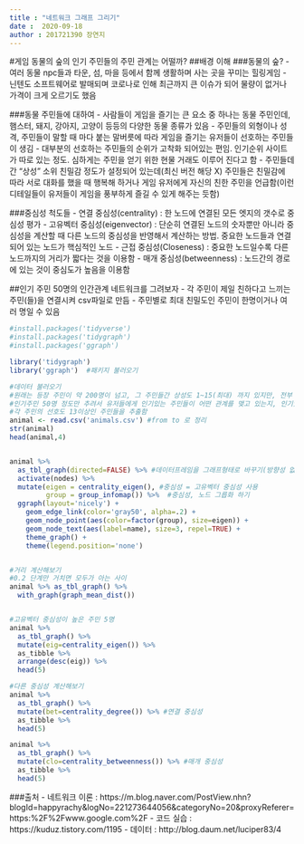 ---
title : "네트워크 그래프 그리기"
date :  2020-09-18
author : 201721390 장연지
---

#게임 동물의 숲의 인기 주민들의 주민 관계는 어떨까?
##배경 이해
###동물의 숲?
  - 여러 동물 npc들과 타운, 섬, 마을 등에서 함께 생활하며 사는 곳을 꾸미는 힐링게임
  - 닌텐도 소프트웨어로 발매되며 코로나로 인해 최근까지 큰 이슈가 되어 물량이 없거나 가격이 크게 오르기도 했음

###동물 주민들에 대하여
  - 사람들이 게임을 즐기는 큰 요소 중 하나는 동물 주민인데, 햄스터, 돼지, 강아지, 고양이 등등의 다양한 동물 종류가 있음
  - 주민들의 외형이나 성격, 주민들이 말할 때 마다 붙는 말버릇에 따라 게임을 즐기는 유저들이 선호하는 주민들이 생김
  - 대부분의 선호하는 주민들의 순위가 고착화 되어있는 편임. 인기순위 사이트가 따로 있는 정도. 심하게는 주민을 얻기 위한 현물 거래도 이루어 진다고 함
  - 주민들데 간 "상성" 소위 친밀감 정도가 설정되어 있는데(최신 버전 해당 X) 주민들은 친밀감에 따라 서로 대화를 했을 때 행복해 하거나 게임 유저에게 자신의 친한 주민을 언급함(이런 디테일들이 유저들이 게임을 풍부하게 즐길 수 있게 해주는 듯함)


  
###중심성 척도들
  - 연결 중심성(centrality) : 한 노드에 연결된 모든 엣지의 갯수로 중심성 평가
  - 고유벡터 중심성(eigenvector) : 단순히 연결된 노드의 숫자뿐만 아니라 중심성을 계산할 때 다른 노드의 중심성을 반영해서 계산하는 방법. 중요한 노드들과 연결되어 있는 노드가 핵심적인 노드
  - 근접 중심성(Closeness) : 중요한 노드일수록 다른 노드까지의 거리가 짧다는 것을 이용함
  - 매개 중심성(betweenness) : 노드간의 경로에 있는 것이 중심도가 높음을 이용함
  
##인기 주민 50명의 인간관계 네트워크를 그려보자
  - 각 주민이 제일 친하다고 느끼는 주민(들)을 연결시켜 csv파일로 만듬
  - 주민별로 최대 친밀도인 주민이 한명이거나 여러 명일 수 있음
```{r}
#install.packages('tidyverse')
#install.packages('tidygraph')
#install.packages('ggraph')

library('tidygraph')
library('ggraph')  #패키지 불러오기

#데이터 불러오기
#원래는 등장 주민이 약 200명이 넘고, 그 주민들간 상성도 1~15(최대) 까지 있지만, 전부 불러들이기엔 지도가 복잡해 질 것 같아
#인기주민 50명 정도만 추려서 유저들에게 인기있는 주민들이 어떤 관계를 맺고 있는지, 인기있는애들 끼리 친한지 지도를 그려보기로 함
#각 주민의 선호도 13이상인 주민들을 추출함
animal <- read.csv('animals.csv') #from to 로 정리
str(animal)
head(animal,4)


animal %>%
  as_tbl_graph(directed=FALSE) %>% #데이터프레임을 그래프형태로 바꾸기(방향성 없음)
  activate(nodes) %>% 
  mutate(eigen = centrality_eigen(), #중심성 = 고유벡터 중심성 사용
         group = group_infomap()) %>%  #중심성, 노드 그릅화 하기
  ggraph(layout='nicely') +
    geom_edge_link(color='gray50', alpha=.2) +
    geom_node_point(aes(color=factor(group), size=eigen)) +
    geom_node_text(aes(label=name), size=3, repel=TRUE) +
    theme_graph() +
    theme(legend.position='none')


#거리 계산해보기
#0.2 단계만 거치면 모두가 아는 사이
animal %>% as_tbl_graph() %>%
  with_graph(graph_mean_dist())


#고유벡터 중심성이 높은 주민 5명
animal %>%
  as_tbl_graph() %>% 
  mutate(eig=centrality_eigen()) %>%
  as_tibble %>%
  arrange(desc(eig)) %>%
  head(5)

#다른 중심성 계산해보기
animal %>% 
  as_tbl_graph() %>% 
  mutate(bet=centrality_degree()) %>% #연결 중심성
  as_tibble %>%
  head(5)

animal %>% 
  as_tbl_graph() %>% 
  mutate(clo=centrality_betweenness()) %>% #매개 중심성
  as_tibble %>%
  head(5)

```

###출처
  - 네트워크 이론 : https://m.blog.naver.com/PostView.nhn?blogId=happyrachy&logNo=221273644056&categoryNo=20&proxyReferer=https:%2F%2Fwww.google.com%2F
  - 코드 실습 : https://kuduz.tistory.com/1195
  - 데이터 : http://blog.daum.net/luciper83/4 

